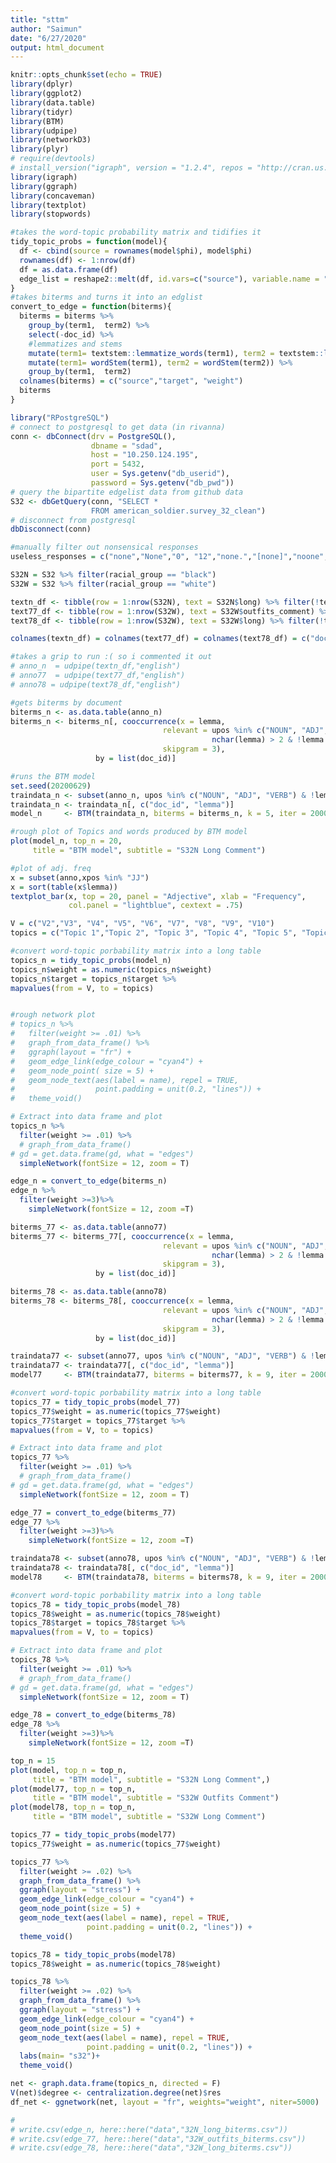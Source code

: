 ```yaml
---
title: "sttm"
author: "Saimun"
date: "6/27/2020"
output: html_document
---
```


```r
knitr::opts_chunk$set(echo = TRUE)
library(dplyr)
library(ggplot2)
library(data.table)
library(tidyr)
library(BTM)
library(udpipe)
library(networkD3)
library(plyr)
# require(devtools) 
# install_version("igraph", version = "1.2.4", repos = "http://cran.us.r-project.org")
library(igraph)
library(ggraph)
library(concaveman)
library(textplot)
library(stopwords)
```

```r
#takes the word-topic probability matrix and tidifies it
tidy_topic_probs = function(model){
  df <- cbind(source = rownames(model$phi), model$phi)
  rownames(df) <- 1:nrow(df)
  df = as.data.frame(df)
  edge_list = reshape2::melt(df, id.vars=c("source"), variable.name = "target", value.name = "weight")
}
#takes biterms and turns it into an edglist
convert_to_edge = function(biterms){
  biterms = biterms %>% 
    group_by(term1,  term2) %>% 
    select(-doc_id) %>%  
    #lemmatizes and stems
    mutate(term1= textstem::lemmatize_words(term1), term2 = textstem::lemmatize_words(term2)) %>%
    mutate(term1= wordStem(term1), term2 = wordStem(term2)) %>% 
    group_by(term1,  term2) 
  colnames(biterms) = c("source","target", "weight")
  biterms
}


```


```r
library("RPostgreSQL")
# connect to postgresql to get data (in rivanna)
conn <- dbConnect(drv = PostgreSQL(),
                  dbname = "sdad",
                  host = "10.250.124.195",
                  port = 5432,
                  user = Sys.getenv("db_userid"),
                  password = Sys.getenv("db_pwd"))
# query the bipartite edgelist data from github data
S32 <- dbGetQuery(conn, "SELECT *
                  FROM american_soldier.survey_32_clean")
# disconnect from postgresql
dbDisconnect(conn)
```

```r
#manually filter out nonsensical responses
useless_responses = c("none","None","0", "12","none.","[none]","noone","[blank]","gujfujuj", "None.", "I", NA, "unclear")

S32N = S32 %>% filter(racial_group == "black")
S32W = S32 %>% filter(racial_group == "white")

textn_df <- tibble(row = 1:nrow(S32N), text = S32N$long) %>% filter(!text %in% useless_responses)
text77_df <- tibble(row = 1:nrow(S32W), text = S32W$outfits_comment) %>% filter(!text %in% useless_responses)
text78_df <- tibble(row = 1:nrow(S32W), text = S32W$long) %>% filter(!text %in% useless_responses)

colnames(textn_df) = colnames(text77_df) = colnames(text78_df) = c("doc_id", "text")
```


```r
#takes a grip to run :( so i commented it out 
# anno_n  = udpipe(textn_df,"english")
# anno77  = udpipe(text77_df,"english")
# anno78 = udpipe(text78_df,"english")
```

```r
#gets biterms by document
biterms_n <- as.data.table(anno_n)
biterms_n <- biterms_n[, cooccurrence(x = lemma,
                                  relevant = upos %in% c("NOUN", "ADJ", "VERB") & 
                                             nchar(lemma) > 2 & !lemma %in% stopwords("en"),
                                  skipgram = 3),
                   by = list(doc_id)]
```

```r
#runs the BTM model
set.seed(20200629)
traindata_n <- subset(anno_n, upos %in% c("NOUN", "ADJ", "VERB") & !lemma %in% stopwords("en") & nchar(lemma) > 2)
traindata_n <- traindata_n[, c("doc_id", "lemma")]
model_n     <- BTM(traindata_n, biterms = biterms_n, k = 5, iter = 2000, background = TRUE, trace = 100)
```

```r
#rough plot of Topics and words produced by BTM model
plot(model_n, top_n = 20,
     title = "BTM model", subtitle = "S32N Long Comment")
```

```r
#plot of adj. freq
x = subset(anno,xpos %in% "JJ")
x = sort(table(x$lemma))
textplot_bar(x, top = 20, panel = "Adjective", xlab = "Frequency",
             col.panel = "lightblue", cextext = .75)
```

```r
V = c("V2","V3", "V4", "V5", "V6", "V7", "V8", "V9", "V10")
topics = c("Topic 1","Topic 2", "Topic 3", "Topic 4", "Topic 5", "Topic 6", " Topic 7", "Topic 8", "Topic 9")

#convert word-topic porbability matrix into a long table 
topics_n = tidy_topic_probs(model_n)
topics_n$weight = as.numeric(topics_n$weight)
topics_n$target = topics_n$target %>%
mapvalues(from = V, to = topics)


#rough network plot
# topics_n %>%
#   filter(weight >= .01) %>%
#   graph_from_data_frame() %>%
#   ggraph(layout = "fr") +
#   geom_edge_link(edge_colour = "cyan4") +
#   geom_node_point( size = 5) +
#   geom_node_text(aes(label = name), repel = TRUE, 
#                  point.padding = unit(0.2, "lines")) +
#   theme_void()

```


```r
# Extract into data frame and plot
topics_n %>%
  filter(weight >= .01) %>%
  # graph_from_data_frame() 
# gd = get.data.frame(gd, what = "edges") 
  simpleNetwork(fontSize = 12, zoom = T)

edge_n = convert_to_edge(biterms_n)
edge_n %>%
  filter(weight >=3)%>%
    simpleNetwork(fontSize = 12, zoom =T)
```





```r
biterms_77 <- as.data.table(anno77)
biterms_77 <- biterms_77[, cooccurrence(x = lemma,
                                  relevant = upos %in% c("NOUN", "ADJ", "VERB") & 
                                             nchar(lemma) > 2 & !lemma %in% stopwords("en"),
                                  skipgram = 3),
                   by = list(doc_id)]
```

```r
biterms_78 <- as.data.table(anno78)
biterms_78 <- biterms_78[, cooccurrence(x = lemma,
                                  relevant = upos %in% c("NOUN", "ADJ", "VERB") & 
                                             nchar(lemma) > 2 & !lemma %in% stopwords("en"),
                                  skipgram = 3),
                   by = list(doc_id)]
```


```r
traindata77 <- subset(anno77, upos %in% c("NOUN", "ADJ", "VERB") & !lemma %in% stopwords("en") & nchar(lemma) > 2)
traindata77 <- traindata77[, c("doc_id", "lemma")]
model77     <- BTM(traindata77, biterms = biterms77, k = 9, iter = 2000, background = TRUE, trace = 100)
```

```r
#convert word-topic porbability matrix into a long table 
topics_77 = tidy_topic_probs(model_77)
topics_77$weight = as.numeric(topics_77$weight)
topics_77$target = topics_77$target %>%
mapvalues(from = V, to = topics)

# Extract into data frame and plot
topics_77 %>%
  filter(weight >= .01) %>%
  # graph_from_data_frame() 
# gd = get.data.frame(gd, what = "edges") 
  simpleNetwork(fontSize = 12, zoom = T)

edge_77 = convert_to_edge(biterms_77)
edge_77 %>%
  filter(weight >=3)%>%
    simpleNetwork(fontSize = 12, zoom =T)
```

```r
traindata78 <- subset(anno78, upos %in% c("NOUN", "ADJ", "VERB") & !lemma %in% stopwords("en") & nchar(lemma) > 2)
traindata78 <- traindata78[, c("doc_id", "lemma")]
model78     <- BTM(traindata78, biterms = biterms78, k = 9, iter = 2000, background = TRUE, trace = 100)
```

```r
#convert word-topic porbability matrix into a long table 
topics_78 = tidy_topic_probs(model_78)
topics_78$weight = as.numeric(topics_78$weight)
topics_78$target = topics_78$target %>%
mapvalues(from = V, to = topics)

# Extract into data frame and plot
topics_78 %>%
  filter(weight >= .01) %>%
  # graph_from_data_frame() 
# gd = get.data.frame(gd, what = "edges") 
  simpleNetwork(fontSize = 12, zoom = T)

edge_78 = convert_to_edge(biterms_78)
edge_78 %>%
  filter(weight >=3)%>%
    simpleNetwork(fontSize = 12, zoom =T)
```


```r
top_n = 15
plot(model, top_n = top_n,
     title = "BTM model", subtitle = "S32N Long Comment",)
plot(model77, top_n = top_n,
     title = "BTM model", subtitle = "S32W Outfits Comment")
plot(model78, top_n = top_n,
     title = "BTM model", subtitle = "S32W Long Comment")
```

```r
topics_77 = tidy_topic_probs(model77)
topics_77$weight = as.numeric(topics_77$weight)

topics_77 %>%
  filter(weight >= .02) %>%
  graph_from_data_frame() %>%
  ggraph(layout = "stress") +
  geom_edge_link(edge_colour = "cyan4") +
  geom_node_point(size = 5) +
  geom_node_text(aes(label = name), repel = TRUE, 
                 point.padding = unit(0.2, "lines")) +
  theme_void()

topics_78 = tidy_topic_probs(model78)
topics_78$weight = as.numeric(topics_78$weight)

topics_78 %>%
  filter(weight >= .02) %>%
  graph_from_data_frame() %>%
  ggraph(layout = "stress") +
  geom_edge_link(edge_colour = "cyan4") +
  geom_node_point(size = 5) +
  geom_node_text(aes(label = name), repel = TRUE, 
                 point.padding = unit(0.2, "lines")) +
  labs(main= "s32")+
  theme_void()

```


```r
net <- graph.data.frame(topics_n, directed = F)
V(net)$degree <- centralization.degree(net)$res
df_net <- ggnetwork(net, layout = "fr", weights="weight", niter=5000)

```

```r
# 
# write.csv(edge_n, here::here("data","32N_long_biterms.csv"))
# write.csv(edge_77, here::here("data","32W_outfits_biterms.csv"))
# write.csv(edge_78, here::here("data","32W_long_biterms.csv"))
```